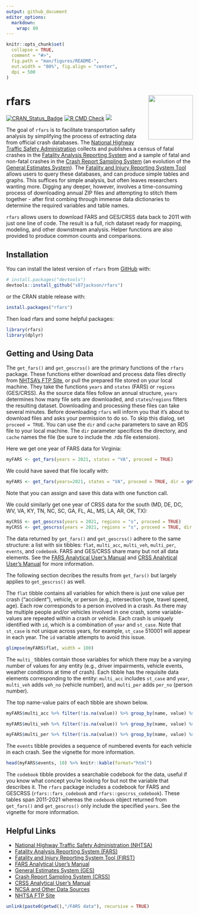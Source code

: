 ```yaml
---
output: github_document
editor_options: 
  markdown: 
    wrap: 80
---
```


<!-- README.md is generated from README.Rmd. Please edit that file -->

```r
knitr::opts_chunk$set(
  collapse = TRUE,
  comment = "#>",
  fig.path = "man/figures/README-",
  out.width = "80%", fig.align = "center",
  dpi = 500
)
```

# rfars <img src="man/figures/logo.svg" align="right" width="120"/>

<!-- badges: start -->

[![CRAN_Status_Badge](https://www.r-pkg.org/badges/version/rfars)](https://cran.r-project.org/package=rfars)
[![R CMD
Check](https://github.com/s87jackson/rfars/actions/workflows/R-CMD-check.yaml/badge.svg)](https://github.com/s87jackson/rfars/actions/workflows/R-CMD-check.yaml)
[![](https://cranlogs.r-pkg.org/badges/grand-total/rfars)](https://CRAN.R-project.org/package=rfars)

<!-- badges: end -->

The goal of `rfars` is to facilitate transportation safety analysis by
simplifying the process of extracting data from official crash databases. The
[National Highway Traffic Safety Administration](https://www.nhtsa.gov/)
collects and publishes a census of fatal crashes in the [Fatality Analysis
Reporting
System](https://www.nhtsa.gov/research-data/fatality-analysis-reporting-system-fars)
and a sample of fatal and non-fatal crashes in the [Crash Report Sampling
System](https://www.nhtsa.gov/crash-data-systems/crash-report-sampling-system)
(an evolution of the [General Estimates
System](https://www.nhtsa.gov/national-automotive-sampling-system/nass-general-estimates-system)).
The [Fatality and Injury Reporting System Tool](https://cdan.dot.gov/query)
allows users to query these databases, and can produce simple tables and graphs.
This suffices for simple analysis, but often leaves researchers wanting more.
Digging any deeper, however, involves a time-consuming process of downloading
annual ZIP files and attempting to stitch them together - after first combing
through immense data dictionaries to determine the required variables and table
names.

`rfars` allows users to download FARS and GES/CRSS data back to 2011 with just
one line of code. The result is a full, rich dataset ready for mapping,
modeling, and other downstream analysis. Helper functions are also provided to
produce common counts and comparisons.

## Installation

You can install the latest version of `rfars` from [GitHub](https://github.com/)
with:

``` r
# install.packages("devtools")
devtools::install_github("s87jackson/rfars")
```

or the CRAN stable release with:

``` r
install.packages("rfars")
```

Then load rfars and some helpful packages:

```r
library(rfars)
library(dplyr)
```

## Getting and Using Data

The `get_fars()` and `get_gescrss()` are the primary functions of the `rfars`
package. These functions either download and process data files directly from
[NHTSA's FTP Site](https://www.nhtsa.gov/file-downloads?p=nhtsa/downloads/), or
pull the prepared file stored on your local machine. They take the functions
`years` and `states` (FARS) or `regions` (GES/CRSS). As the source data files
follow an annual structure, `years` determines how many file sets are
downloaded, and `states`/`regions` filters the resulting dataset. Downloading
and processing these files can take several minutes. Before downloading `rfars`
will inform you that it's about to download files and asks your permission to do
so. To skip this dialog, set `proceed = TRUE`. You can use the `dir` and `cache`
parameters to save an RDS file to your local machine. The `dir` parameter
specifices the directory, and `cache` names the file (be sure to include the
.rds file extension).

Here we get one year of FARS data for Virginia:

```r
myFARS <- get_fars(years = 2021, states = "VA", proceed = TRUE)
```

We could have saved that file locally with:

```r
myFARS <- get_fars(years=2021, states = "VA", proceed = TRUE, dir = getwd(), cache = "myFARS.rds")
```

Note that you can assign and save this data with one function call.

We could similarly get one year of CRSS data for the south (MD, DE, DC, WV, VA,
KY, TN, NC, SC, GA, FL, AL, MS, LA, AR, OK, TX):

```r
myCRSS <- get_gescrss(years = 2021, regions = "s", proceed = TRUE)
myCRSS <- get_gescrss(years = 2021, regions = "s", proceed = TRUE, dir = getwd(), cache = "myCRSS.rds")
```

The data returned by `get_fars()` and `get_gescrss()` adhere to the same
structure: a list with six tibbles: `flat`, `multi_acc`, `multi_veh`,
`multi_per`, `events`, and `codebook`. FARS and GES/CRSS share many but not all
data elements. See the [FARS Analytical User's
Manual](https://crashstats.nhtsa.dot.gov/Api/Public/ViewPublication/813417) and
[CRSS Analytical User's
Manual](https://crashstats.nhtsa.dot.gov/Api/Public/ViewPublication/813436) for
more information.

The following section decribes the results from `get_fars()` but largely applies
to `get_gescrss()` as well.

The `flat` tibble contains all variables for which there is just one value per
crash ("accident"), vehicle, or person (e.g., intersection type, travel speed,
age). Each row corresponds to a person involved in a crash. As there may be
multiple people and/or vehicles involved in one crash, some variable-values are
repeated within a crash or vehicle. Each crash is uniquely identified with `id`,
which is a combination of `year` and `st_case`. Note that `st_case` is not
unique across years, for example, `st_case` 510001 will appear in each year. The
`id` variable attempts to avoid this issue.

```r
glimpse(myFARS$flat, width = 100)
```

The `multi_` tibbles contain those variables for which there may be a varying
number of values for any entity (e.g., driver impairments, vehicle events,
weather conditions at time of crash). Each tibble has the requisite data
elements corresponding to the entity: `multi_acc` includes `st_case` and `year`,
`multi_veh` adds `veh_no` (vehicle number), and `multi_per` adds `per_no`
(person number).

The top name-value pairs of each tibble are shown below.

```r
myFARS$multi_acc %>% filter(!is.na(value)) %>% group_by(name, value) %>% summarize(n=n(), .groups = "drop") %>% arrange(desc(n)) %>% slice(1:10) %>% select(name, value, n) %>% knitr::kable(format = "html")
```

```r
myFARS$multi_veh %>% filter(!is.na(value)) %>% group_by(name, value) %>% summarize(n=n(), .groups = "drop") %>% arrange(desc(n)) %>% slice(1:10) %>% select(name, value, n) %>% knitr::kable(format = "html")
```

```r
myFARS$multi_per %>% filter(!is.na(value)) %>% group_by(name, value) %>% summarize(n=n(), .groups = "drop") %>% arrange(desc(n)) %>% slice(1:10) %>% select(name, value, n) %>% knitr::kable(format = "html")
```

The `events` tibble provides a sequence of numbered events for each vehicle in
each crash. See the vignette for more information.

```r
head(myFARS$events, 10) %>% knitr::kable(format="html")
```

The `codebook` tibble provides a searchable codebook for the data, useful if you
know what concept you're looking for but not the variable that describes it. The
`rfars` package includes a codebook for FARS and GESCRSS (`rfars::fars_codebook`
and `rfars::gescrss_codebook`). These tables span 2011-2021 whereas the
`codebook` object returned from `get_fars()` and `get_gescrss()` only include
the specified `years`. See the vignette for more information.

## Helpful Links

-   [National Highway Traffic Safety Administration
    (NHTSA)](https://www.nhtsa.gov/)
-   [Fatality Analysis Reporting System
    (FARS)](https://www.nhtsa.gov/research-data/fatality-analysis-reporting-system-fars)
-   [Fatality and Injury Reporting System Tool
    (FIRST)](https://cdan.dot.gov/query)
-   [FARS Analytical User's
    Manual](https://crashstats.nhtsa.dot.gov/Api/Public/ViewPublication/813417)
-   [General Estimates System
    (GES)](https://www.nhtsa.gov/national-automotive-sampling-system/nass-general-estimates-system)
-   [Crash Report Sampling System
    (CRSS)](https://www.nhtsa.gov/crash-data-systems/crash-report-sampling-system)
-   [CRSS Analytical User's
    Manual](https://crashstats.nhtsa.dot.gov/Api/Public/ViewPublication/813436)
-   [NCSA and Other Data
    Sources](https://cdan.dot.gov/Homepage/MotorVehicleCrashDataOverview.htm)
-   [NHTSA FTP Site](https://www.nhtsa.gov/file-downloads?p=nhtsa/downloads/)

```r
unlink(paste0(getwd(),"/FARS data"), recursive = TRUE)
```
